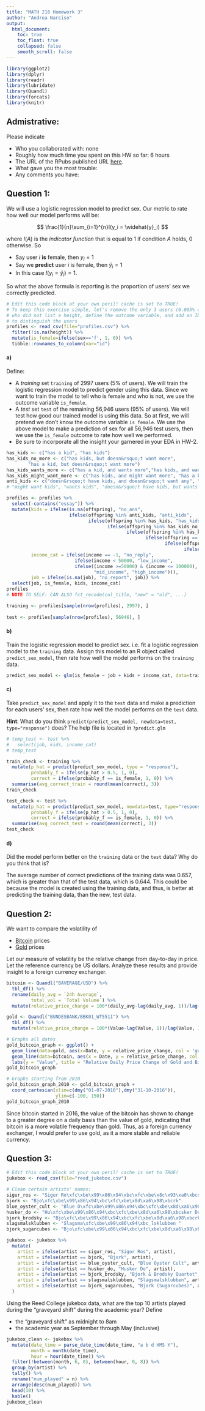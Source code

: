 ```yaml
---
title: "MATH 216 Homework 3"
author: "Andrea Narciso"
output:
  html_document:
    toc: true
    toc_float: true
    collapsed: false
    smooth_scroll: false
---
```


```r
library(ggplot2)
library(dplyr)
library(readr)
library(lubridate)
library(Quandl)
library(forcats)
library(knitr)
```



## Admistrative:

Please indicate

* Who you collaborated with: none
* Roughly how much time you spent on this HW so far: 6 hours
* The URL of the RPubs published URL [here](http://rpubs.com/anarciso/HW-3).
* What gave you the most trouble:
* Any comments you have: 




## Question 1:

We will use a logistic regression model to predict sex. Our metric to rate how well our
model performs will be:

$$
\frac{1}{n}\sum_{i=1}^{n}I(y_i = \widehat{y}_i)
$$

where $I(A)$ is the *indicator function* that is equal to 1 if condition $A$
holds, 0 otherwise. So

* Say user $i$ **is** female, then $y_i=1$
* Say we **predict** user $i$ is female, then $\widehat{y}_i=1$
* In this case $I(y_i =\widehat{y}_i)=1$. 

So what the above formula is reporting is the proportion of users' sex we
correctly predicted.

```r
# Edit this code block at your own peril! cache is set to TRUE!
# To keep this exercise simple, let's remove the only 3 users (0.005% of users)
# who did not list a height, define the outcome variable, and add an ID variable
# to distinguish the users
profiles <- read_csv(file="profiles.csv") %>% 
  filter(!is.na(height)) %>% 
  mutate(is_female=ifelse(sex=='f', 1, 0)) %>% 
  tibble::rownames_to_column(var="id")
```



#### a)

Define:

* A *training* set `training` of 2997 users (5% of users). We will train the 
logistic regression model to predict gender using this data. Since we want to 
train the model to tell who is female and who is not, we use the outcome
variable `is_female`.
* A *test* set `test` of the remaining 56,946 users (95% of users). We will test
how good our trained model is using this data. So at first, we will pretend we
don't know the outcome variable `is_female`. We use the above model to make a
prediction of sex for all 56,946 test users, then we use the `is_female` outcome
to rate how well we performed.
* Be sure to incorporate all the insight your garnered in your EDA in HW-2.

```r

has_kids <- c("has a kid", "has kids")
has_kids_no_more <- c("has kids, but doesn&rsquo;t want more",
        "has a kid, but doesn&rsquo;t want more")
has_kids_wants_more <- c("has a kid, and wants more","has kids, and wants more")
has_kids_might_want_more <- c("has kids, and might want more", "has a kid, and might want more")
anti_kids <- c("doesn&rsquo;t have kids, and doesn&rsquo;t want any", "doesn&rsquo;t want kids", "doesn&rsquo;t have kids")
# "might want kids", "wants kids", "doesn&rsquo;t have kids, but wants them", "doesn&rsquo;t have kids, but might want them", NA

profiles <- profiles %>%
  select(-contains("essay")) %>% 
  mutate(kids = ifelse(is.na(offspring), "no_ans",
                       ifelse(offspring %in% anti_kids, "anti_kids",
                              ifelse(offspring %in% has_kids, "has_kids",
                                     ifelse(offspring %in% has_kids_no_more, "has_kids_no_more",
                                            ifelse(offspring %in% has_kids_might_want_more, "has_kids_might_want_more",
                                                   ifelse(offspring == "might want kids", "might_want",
                                                          ifelse(offspring == "wants kids", "wants",
                                                                 ifelse(offspring == "doesn&rsquo;t have kids, but wants them", "no_kids_but_wants", "no_kids_might_want")))))))),
         income_cat = ifelse(income == -1, "no_reply", 
                         ifelse(income < 50000, "low_income",
                         ifelse((income >=50000) & (income <= 100000), 
                                "mid_income", "high_income"))),
         job = ifelse(is.na(job), "no_report", job)) %>% 
  select(job, is_female, kids, income_cat)
profiles
# NOTE TO SELF: CAN ALSO fct_recode(col_title, "new" = "old", ...)

training <- profiles[sample(nrow(profiles), 2997), ]
  
test <- profiles[sample(nrow(profiles), 56946), ]

```



#### b)

Train the logistic regression model to predict sex. i.e. fit a logistic
regression model to the `training` data. Assign this model to an R object called
`predict_sex_model`, then rate how well the model performs on the `training` data.

```r

predict_sex_model <- glm(is_female ~ job + kids + income_cat, data=training, family="binomial")


```



#### c)

Take `predict_sex_model` and apply it to the `test` data and make a prediction 
for each users' sex, then rate how well the model performs on the `test` data.

**Hint**: What do you think `predict(predict_sex_model, newdata=test,
type="response")` does? The help file is located in `?predict.glm`

```r

# temp_test <- test %>% 
#   select(job, kids, income_cat)
# temp_test

train_check <- training %>% 
  mutate(p_hat = predict(predict_sex_model, type = "response"), 
         probably_f = ifelse(p_hat > 0.5, 1, 0),
         correct = ifelse(probably_f == is_female, 1, 0)) %>% 
  summarise(avg_correct_train = round(mean(correct), 3))
train_check

test_check <- test %>% 
  mutate(p_hat = predict(predict_sex_model, newdata=test, type="response"),
         probably_f = ifelse(p_hat > 0.5, 1, 0),
         correct = ifelse(probably_f == is_female, 1, 0)) %>% 
  summarise(avg_correct_test = round(mean(correct), 3))
test_check

```



#### d)

Did the model perform better on the `training` data or the `test` data? Why
do you think that is?

The average number of correct predictions of the training data was 0.657, which is greater than that of the test data, which is 0.644. This could be because the model is created using the training data, and thus, is better at predicting the training data, than the new, test data.





## Question 2:

We want to compare the volatility of 

* [Bitcoin](https://www.quandl.com/data/BAVERAGE/USD) prices
* [Gold](https://www.quandl.com/data/BUNDESBANK/BBK01_WT5511) prices

Let our measure of volatility be the relative change from day-to-day in price. 
Let the reference currency be US dollars. Analyze these results and provide
insight to a foreign currency exchanger.

```r

bitcoin <- Quandl("BAVERAGE/USD") %>%
  tbl_df() %>% 
  rename(daily_avg = `24h Average`,
         total_vol = `Total Volume`) %>% 
  mutate(relative_price_change = 100*(daily_avg-lag(daily_avg, 1))/lag(daily_avg, 1))

gold <- Quandl("BUNDESBANK/BBK01_WT5511") %>% 
  tbl_df() %>% 
  mutate(relative_price_change = 100*(Value-lag(Value, 1))/lag(Value, 1))

# Graphs all dates
gold_bitcoin_graph <- ggplot() +
  geom_line(data=gold, aes(x=Date, y = relative_price_change, col = 'gold')) +
  geom_line(data=bitcoin, aes(x = Date, y = relative_price_change, col = 'bitcoin')) +
  labs(y = "Value", title = "Relative Daily Price Change of Gold and Bitcoin Over Time")
gold_bitcoin_graph

# Graphs starting from 2010
gold_bitcoin_graph_2010 <- gold_bitcoin_graph +
  coord_cartesian(xlim=c(dmy("01-07-2010"),dmy("31-10-2016")),
                  ylim=c(-100, 150))
gold_bitcoin_graph_2010

```

Since bitcoin started in 2016, the value of the bitcoin has shown to change to a greater degree on a daily basis than the value of gold, indicating that bitcoin is a more volatile frequency than gold. Thus, as a foreign currency exchanger, I would prefer to use gold, as it a more stable and reliable currency.




## Question 3:

```r
# Edit this code block at your own peril! cache is set to TRUE!
jukebox <- read_csv(file="reed_jukebox.csv")

# Clean certain artists' names:
sigur_ros <- "Sigur Ro\xfc\xbe\x99\x86\x94\xbc\xfc\xbe\x8c\x93\xa0\xbcs"
bjork <- "Bjo\xfc\xbe\x99\x86\x94\xbc\xfc\xbe\x8d\xa6\x98\xbcrk"
blue_oyster_cult <- "Blue O\xfc\xbe\x99\x86\x94\xbc\xfc\xbe\x8d\xa6\x98\xbcyster Cult"
husker_do <- "Hu\xfc\xbe\x99\x86\x94\xbc\xfc\xbe\x8d\xa6\x98\xbcsker Du\xfc\xbe\x99\x86\x94\xbc\xfc\xbe\x8d\xa6\x98\xbc"
bjork_brodsky <- "Bjo\xfc\xbe\x99\x86\x94\xbc\xfc\xbe\x8d\xa6\x98\xbcrk & Brodsky Quartet"
slagsmalsklubben <- "Slagsma\xfc\xbe\x99\x86\x94\xbc_lsklubben "
bjork_sugarcubes <- "Bjo\xfc\xbe\x99\x86\x94\xbc\xfc\xbe\x8d\xa6\x98\xbcrk (Sugarcubes)"

jukebox <- jukebox %>%
  mutate(
    artist = ifelse(artist == sigur_ros, "Sigor Ros", artist),
    artist = ifelse(artist == bjork, "Bjork", artist),
    artist = ifelse(artist == blue_oyster_cult, "Blue Oyster Cult", artist),
    artist = ifelse(artist == husker_do, "Husker Do", artist),
    artist = ifelse(artist == bjork_brodsky, "Bjork & Brodsky Quartet", artist),
    artist = ifelse(artist == slagsmalsklubben, "Slagsmalsklubben", artist),
    artist = ifelse(artist == bjork_sugarcubes, "Bjork (Sugarcubes)", artist)
  )
```


Using the Reed College jukebox data, what are the top 10 artists played during
the "graveyard shift" during the academic year? Define

* the "graveyard shift" as midnight to 8am
* the academic year as September through May (inclusive)

```r

jukebox_clean <- jukebox %>% 
  mutate(date_time = parse_date_time(date_time, "a b d HMS Y"), 
         month = month(date_time),
         hour = hour(date_time)) %>% 
  filter(!between(month, 6, 8), between(hour, 0, 8)) %>% 
  group_by(artist) %>% 
  tally() %>% 
  rename("num_played" = n) %>% 
  arrange(desc(num_played)) %>% 
  head(10) %>% 
  kable()
jukebox_clean

```





